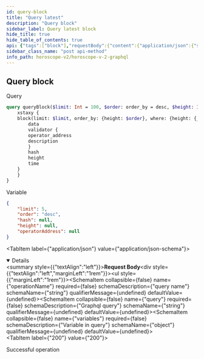 ```yaml
---
id: query-block
title: "Query latest"
description: "Query block"
sidebar_label: Query latest block
hide_title: true
hide_table_of_contents: true
api: {"tags":["block"],"requestBody":{"content":{"application/json":{"schema":{"type":"object","properties":{"operationName":{"type":"string","example":"queryBlock","description":"query name"},"query":{"type":"string","example":"query queryBlock($limit: Int = 100, $order: order_by = desc, $height: Int = null, $hash: String = null, $operatorAddress: String = null, $heightGT: Int = null, $heightLT: Int = null) { serenity { block(limit: $limit, order_by: {height: $order}, where: {height: {_eq: $height, _gt: $heightGT, _lt: $heightLT}, hash: {_eq: $hash}, validator: {operator_address: {_eq: $operatorAddress}}}) { data validator { operator_address description } hash height time } } }","description":"Graphql query"},"variables":{"type":"object","description":"Variable in query","example":{"limit":20,"order":"desc","hash":null,"height":null,"operatorAddress":null}}}},"examples":{"xstaxy":{"summary":"Query on Xstaxy chain","value":{"operationName":"queryBlock","query":"query queryBlock($limit: Int = 100, $order: order_by = desc, $height: Int = null, $hash: String = null, $operatorAddress: String = null, $heightGT: Int = null, $heightLT: Int = null) { xstaxy { block(limit: $limit, order_by: {height: $order}, where: {height: {_eq: $height, _gt: $heightGT, _lt: $heightLT}, hash: {_eq: $hash}, validator: {operator_address: {_eq: $operatorAddress}}}) { data validator { operator_address description } hash height time } } }","variables":{"limit":20,"order":"desc","hash":null,"height":null,"operatorAddress":null}}},"auratestnet":{"summary":"Query on Aura Testnet chain","value":{"operationName":"queryBlock","query":"query queryBlock($limit: Int = 100, $order: order_by = desc, $height: Int = null, $hash: String = null, $operatorAddress: String = null, $heightGT: Int = null, $heightLT: Int = null) { auratestnet { block(limit: $limit, order_by: {height: $order}, where: {height: {_eq: $height, _gt: $heightGT, _lt: $heightLT}, hash: {_eq: $hash}, validator: {operator_address: {_eq: $operatorAddress}}}) { data validator { operator_address description } hash height time } } }","variables":{"limit":20,"order":"desc","hash":null,"height":null,"operatorAddress":null}}},"serenity":{"summary":"Query on Serenity chain","value":{"operationName":"queryBlock","query":"query queryBlock($limit: Int = 100, $order: order_by = desc, $height: Int = null, $hash: String = null, $operatorAddress: String = null, $heightGT: Int = null, $heightLT: Int = null) { serenity { block(limit: $limit, order_by: {height: $order}, where: {height: {_eq: $height, _gt: $heightGT, _lt: $heightLT}, hash: {_eq: $hash}, validator: {operator_address: {_eq: $operatorAddress}}}) { data validator { operator_address description } hash height time } } }","variables":{"limit":20,"order":"desc","hash":null,"height":null,"operatorAddress":null}}},"ephoria":{"summary":"Query on Ephoria chain","value":{"operationName":"queryBlock","query":"query queryBlock($limit: Int = 100, $order: order_by = desc, $height: Int = null, $hash: String = null, $operatorAddress: String = null, $heightGT: Int = null, $heightLT: Int = null) { ephoria { block(limit: $limit, order_by: {height: $order}, where: {height: {_eq: $height, _gt: $heightGT, _lt: $heightLT}, hash: {_eq: $hash}, validator: {operator_address: {_eq: $operatorAddress}}}) { data validator { operator_address description } hash height time } } }","variables":{"limit":20,"order":"desc","hash":null,"height":null,"operatorAddress":null}}},"nois":{"summary":"Query on Nois chain","value":{"operationName":"queryBlock","query":"query queryBlock($limit: Int = 100, $order: order_by = desc, $height: Int = null, $hash: String = null, $operatorAddress: String = null, $heightGT: Int = null, $heightLT: Int = null) { nois { block(limit: $limit, order_by: {height: $order}, where: {height: {_eq: $height, _gt: $heightGT, _lt: $heightLT}, hash: {_eq: $hash}, validator: {operator_address: {_eq: $operatorAddress}}}) { data validator { operator_address description } hash height time } } }","variables":{"limit":20,"order":"desc","hash":null,"height":null,"operatorAddress":null}}},"sei":{"summary":"Query on Sei chain","value":{"operationName":"queryBlock","query":"query queryBlock($limit: Int = 100, $order: order_by = desc, $height: Int = null, $hash: String = null, $operatorAddress: String = null, $heightGT: Int = null, $heightLT: Int = null) { sei { block(limit: $limit, order_by: {height: $order}, where: {height: {_eq: $height, _gt: $heightGT, _lt: $heightLT}, hash: {_eq: $hash}, validator: {operator_address: {_eq: $operatorAddress}}}) { data validator { operator_address description } hash height time } } }","variables":{"limit":20,"order":"desc","hash":null,"height":null,"operatorAddress":null}}}}}}},"responses":{"200":{"description":"Successful operation"}},"description":"Query blockk","method":"post","path":"/api/v2/graphql","servers":[{"url":"https://indexer-v2.dev.aurascan.io","description":"Server for testnet network. Support chains of auratestnet, serenity, ephoria, xstaxy, nois and sei"},{"url":"https://horoscope.aura.network","description":"Server for main network. Only support chain of xstaxy"},{"url":"https://indexer-v2.staging.aurascan.io","description":"Server for testnet network. Support chains of ephoria and xstaxy"}],"jsonRequestBodyExample":{"operationName":"queryBlock","query":"query queryBlock($limit: Int = 100, $order: order_by = desc, $height: Int = null, $hash: String = null, $operatorAddress: String = null, $heightGT: Int = null, $heightLT: Int = null) { serenity { block(limit: $limit, order_by: {height: $order}, where: {height: {_eq: $height, _gt: $heightGT, _lt: $heightLT}, hash: {_eq: $hash}, validator: {operator_address: {_eq: $operatorAddress}}}) { data validator { operator_address description } hash height time } } }","variables":{"limit":20,"order":"desc","hash":null,"height":null,"operatorAddress":null}},"info":{"title":"Horoscope v2 graphql","version":"1.0.0"},"postman":{"name":"Query blockk","description":{"type":"text/plain"},"url":{"path":["api","v2","graphql"],"host":["{{baseUrl}}"],"query":[],"variable":[]},"header":[{"key":"Content-Type","value":"application/json"}],"method":"POST","body":{"mode":"raw","raw":"\"\"","options":{"raw":{"language":"json"}}}}}
sidebar_class_name: "post api-method"
info_path: horoscope-v2/horoscope-v-2-graphql
---
```



## Query block



Query
```graphql
query queryBlock($limit: Int = 100, $order: order_by = desc, $height: Int = null, $hash: String = null, $operatorAddress: String = null, $heightGT: Int = null, $heightLT: Int = null) {
    xstaxy {
    block(limit: $limit, order_by: {height: $order}, where: {height: {_eq: $height, _gt: $heightGT, _lt: $heightLT}, hash: {_eq: $hash}, validator: {operator_address: {_eq: $operatorAddress}}}) {
        data
        validator {
        operator_address
        description
        }
        hash
        height
        time
    }
    }
}
```
Variable    
```json
{
    "limit": 5,
    "order": "desc",
    "hash": null,
    "height": null,
    "operatorAddress": null
}
```

<MimeTabs><TabItem label={"application/json"} value={"application/json-schema"}><details style={{}} data-collapsed={false} open={true}><summary style={{"textAlign":"left"}}><strong>Request Body</strong></summary><div style={{"textAlign":"left","marginLeft":"1rem"}}></div><ul style={{"marginLeft":"1rem"}}><SchemaItem collapsible={false} name={"operationName"} required={false} schemaDescription={"query name"} schemaName={"string"} qualifierMessage={undefined} defaultValue={undefined}></SchemaItem><SchemaItem collapsible={false} name={"query"} required={false} schemaDescription={"Graphql query"} schemaName={"string"} qualifierMessage={undefined} defaultValue={undefined}></SchemaItem><SchemaItem collapsible={false} name={"variables"} required={false} schemaDescription={"Variable in query"} schemaName={"object"} qualifierMessage={undefined} defaultValue={undefined}></SchemaItem></ul></details></TabItem></MimeTabs><div><ApiTabs><TabItem label={"200"} value={"200"}><div>

Successful operation

</div><div></div></TabItem></ApiTabs></div>
      